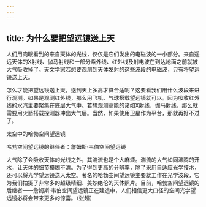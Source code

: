 ```yaml
---
---
---
```

title: 为什么要把望远镜送上天
---




人们用肉眼看到的来自天体的光线，仅仅是它们发出的电磁波的一小部分。来自遥远天体的X射线、伽马射线和一部分紫外线、红外线及射电波在到达地面之前就被大气吸收掉了。天文学家若想要观测到天体发射的这些波段的电磁波，只有将望远镜送上天。

怎么才能把望远镜送上天，送到天上多高才算合适呢？这要看我们用什么波段来进行观测。如果是观测红外线，那么用飞机、气球搭载望远镜就可以。因为吸收红外线的水汽主要聚集在底层大气中。若想观测高能的诸如X射线、伽马射线，那么就需要用火箭搭载探测器冲出大气层。当然，如果使用卫星作为平台，那就再好不过了。

太空中的哈勃空间望远镜



哈勃空间望远镜的继任者：詹姆斯·韦伯空间望远镜



大气除了会吸收天体的光线之外，其湍流也是个大麻烦。湍流的大气如同沸腾的开水，让天体的细节模糊不清。为了得到更高的分辨率，除了采用自适应光学技术，还可以将光学望远镜送入太空。著名的哈勃空间望远镜主要就工作在光学波段，它为我们拍摄了非常多的超级精细、美妙绝伦的天体照片。目前，哈勃空间望远镜的后继者——詹姆斯·韦伯空间望远镜正在建造中，人们相信更大口径的空间光学望远镜必将会带来更多的惊喜。（张超）